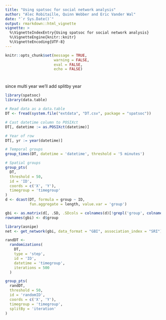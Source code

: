```yaml
---
title: "Using spatsoc for social network analysis"
author: "Alec Robitaille, Quinn Webber and Eric Vander Wal"
date: "`r Sys.Date()`"
output: rmarkdown::html_vignette
vignette: >
  %\VignetteIndexEntry{Using spatsoc for social network analysis}
  %\VignetteEngine{knitr::knitr}
  %\VignetteEncoding{UTF-8}
---
```


```r
knitr::opts_chunk$set(message = TRUE, 
                      warning = FALSE,
                      eval = FALSE, 
                      echo = FALSE)
```


#
since multi year 
we'll add splitby year

```r
library(spatsoc)
library(data.table)

# Read data as a data.table
DT <- fread(system.file("extdata", "DT.csv", package = "spatsoc"))

# Cast datetime column to POSIXct
DT[, datetime := as.POSIXct(datetime)]

# Year of row 
DT[, yr := year(datetime)]

# Temporal groups
group_times(DT, datetime = 'datetime', threshold = '5 minutes')

# Spatial groups
group_pts(
  DT,
  threshold = 50,
  id = 'ID',
  coords = c('X', 'Y'),
  timegroup = 'timegroup'
)
d <- dcast(DT, formula = group ~ ID, 
           fun.aggregate = length, value.var = 'group')

gbi <- as.matrix(d[, .SD, .SDcols = colnames(d)[!grepl('group', colnames(d))]])
rownames(gbi) <- d$group

library(asnipe)
net <- get_network(gbi, data_format = "GBI", association_index = "SRI")

randDT <-
  randomizations(
    DT,
    type = 'step',
    id = 'ID',
    datetime = 'timegroup',
    iterations = 500
  )

group_pts(
  randDT,
  threshold = 50,
  id = 'randomID',
  coords = c('X', 'Y'),
  timegroup = 'timegroup',
  splitBy = 'iteration'
)

```
